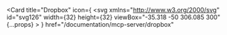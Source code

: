 <Card
  title="Dropbox"
  icon={
    <svg
      xmlns="http://www.w3.org/2000/svg"
      id="svg126"
      width={32}
      height={32}
      viewBox="-35.318 -50 306.085 300"
      {...props}
    >
      <defs id="defs112">
        <style id="style110">{".cls-1{fill:#0061ff}"}</style>
      </defs>
      <path
        id="polygon116"
        d="m58.86 75 58.87-37.5L58.86 0 0 37.5z"
        className="cls-1"
      />
      <path
        id="polygon118"
        d="m176.59 75 58.86-37.5L176.59 0l-58.86 37.5z"
        className="cls-1"
      />
      <path
        id="polygon120"
        d="M117.73 112.5 58.86 75 0 112.5 58.86 150z"
        className="cls-1"
      />
      <path
        id="polygon122"
        d="m176.59 150 58.86-37.5L176.59 75l-58.86 37.5z"
        className="cls-1"
      />
      <path
        id="polygon124"
        d="M176.59 162.5 117.73 125l-58.87 37.5 58.87 37.5z"
        className="cls-1"
      />
    </svg>
  }
  href="/documentation/mcp-server/dropbox"
></Card> 